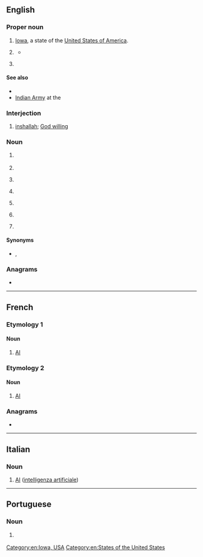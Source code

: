 {{also|Appendix:Variations of "ia"}}
==English==
{{wikipedia}}

===Proper noun===
{{en-proper noun}}

# [[Iowa]], a state of the [[United States of America]].
# {{lb|en|military|uncountable}} {{initialism of|en|[[India]]n [[army|Army]]}}
#* {{quote-book|en|year=2014|author=Daniel Marston|authorlink=Daniel Marston (historian)|title=The Indian Army and the End of the Raj|publisher={{w|Cambridge University Press}}|url=http://books.google.com/books?id=ZR9GAwAAQBAJ&pg=PA1|isbn=978-0-52189-975-8|page=1|text=Provided that they [the Indian Army or '''IA'''] do their duty, armed insurrection in India would not be an insoluble problem. If however the '''IA''' go the other way, the picture would be very different.<br/>We do not have the military force to hold India against a widespread guerrilla movement or to reconquer India ... It is doubtful if we could keep the Indian troops loyal. {{w|Clement Atlee|Atlee}} to {{w|Chiefs of Staff (United Kingdom)|Chiefs of Staff}}, TOP, XI, p.68}}
# {{lb|en|military}} {{initialism of|en|Iraqi Army}}

====See also====
* {{pedia|lang=en|Indian Army}}
* [https://www.encyclopedia.com/history/encyclopedias-almanacs-transcripts-and-maps/indian-army Indian Army] at the {{w|Encyclopedia of India}}

===Interjection===
{{head|en|interjection}}

# {{lb|en|Arabic English}} [[inshallah]]; [[God willing]]

===Noun===
{{en-noun|~}}

# {{initialism of|en|immediate action}} {{gloss|the procedure to determine the cause of a rifle stoppage}}
# {{initialism of|en|Institute of Arts}}
# {{lb|en|computer}} {{initialism of|en|w:Information assurance|information assurance}}
# {{lb|en|law enforcement}} {{initialism of|en|internal affairs}} {{gloss|a department responsible for investigating complaints against police officers}}
# {{lb|en|military}} {{initialism of|en|individual augmentee}}
# {{lb|en|linguistic morphology}} {{initialism of|en|item-and-arrangement}}
# {{lb|en|politics}} {{initialism of|en|international affairs}}

====Synonyms====
* {{sense|law enforcement}} {{l|en|IAD}}, {{l|en|IAB}}

===Anagrams===
* {{anagrams|en|a=ai|A-I|AI|Ai|a.i.|ai}}

[[Category:en:Iowa, USA]]
[[Category:en:States of the United States]]

----

==French==

===Etymology 1===
{{initialism of|fr|intelligence artificielle}}

====Noun====
{{fr-noun|f|-}}

# [[AI]] {{gloss|artificial intelligence}}

===Etymology 2===
{{initialism of|fr|insémination artificielle}}

====Noun====
{{fr-noun|f|-}}

# [[AI]] {{gloss|artificial insemination}}

===Anagrams===
* {{l|fr|ai}}

----

==Italian==

===Noun===
{{head|it|noun|g=f}}

# [[AI]] ([[intelligenza artificiale]])

----

==Portuguese==

===Noun===
{{pt-noun|f|-}}

# {{lb|pt|computing}} {{initialism of|pt|inteligência artificial}} {{l|en|AI}}